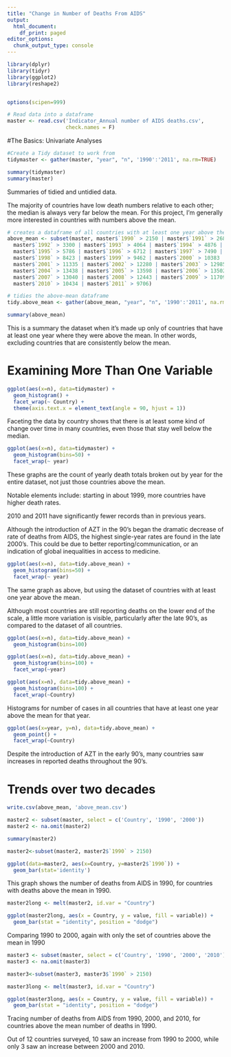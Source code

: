 ```yaml
---
title: "Change in Number of Deaths From AIDS"
output:
  html_document:
    df_print: paged
editor_options:
  chunk_output_type: console
---
```



```r
library(dplyr)
library(tidyr)
library(ggplot2)
library(reshape2)


options(scipen=999)
```


```r
# Read data into a dataframe
master <- read.csv('Indicator_Annual number of AIDS deaths.csv', 
                   check.names = F)
```

#The Basics: Univariate Analyses


```r
#Create a Tidy dataset to work from
tidymaster <- gather(master, "year", "n", '1990':'2011', na.rm=TRUE)

```



```r
summary(tidymaster)
summary(master)
```

Summaries of tidied and untidied data. 

The majority of countries have low death numbers relative to each other; 
the median is always very far below the mean. For this project, I'm generally
more interested in countries with numbers above the mean.


```r
# creates a dataframe of all countries with at least one year above the mean
above_mean <- subset(master, master$`1990` > 2150 | master$`1991` > 2687 |
  master$`1992` > 3300 | master$`1993` > 4064 | master$`1994` > 4876 | 
  master$`1995` > 5786 | master$`1996` > 6712 | master$`1997` > 7490 | 
  master$`1998` > 8423 | master$`1999` > 9462 | master$`2000` > 10383 |
  master$`2001` > 11335 | master$`2002` > 12280 | master$`2003` > 12985 |
  master$`2004` > 13438 | master$`2005` > 13598 | master$`2006` > 13502 |
  master$`2007` > 13040 | master$`2008` > 12443 | master$`2009` > 11709 |
  master$`2010` > 10434 | master$`2011` > 9706)

# tidies the above-mean dataframe
tidy.above_mean <- gather(above_mean, "year", "n", '1990':'2011', na.rm=TRUE)

``` 


```r
summary(above_mean)
```

This is a summary the dataset when it's made up only of countries that have at 
least one year where they were above the mean. In other words, excluding 
countries that are consistently below the mean.

# Examining More Than One Variable



```r
ggplot(aes(x=n), data=tidymaster) +
  geom_histogram() +
  facet_wrap(~ Country) +
  theme(axis.text.x = element_text(angle = 90, hjust = 1))

```

Faceting the data by country shows that there is at least some kind of change 
over time in many countries, even those that stay well below the median.


```r
ggplot(aes(x=n), data=tidymaster) +
  geom_histogram(bins=50) +
  facet_wrap(~ year)
```

These graphs are the count of yearly death totals broken out by year for the 
entire dataset, not just those countries above the mean.

Notable elements include: starting in about 1999, more countries have higher 
death rates.

2010 and 2011 have significantly fewer records than in previous years.  

Although the introduction of AZT in the 90's began the dramatic decrease of
 rate of deaths from AIDS, the highest single-year rates are found in the
  late 2000's. This could be due to better reporting/communication, or an 
  indication of global inequalities in access to medicine.

```r
ggplot(aes(x=n), data=tidy.above_mean) +
  geom_histogram(bins=50) +
  facet_wrap(~ year)

```

The same graph as above, but using the dataset of countries with at least one
year above the mean.

Although most countries are still reporting deaths on the lower end of the scale,
 a little more variation is visible, particularly after the late 90's, as 
 compared to the dataset of all countries.


```r
ggplot(aes(x=n), data=tidy.above_mean) +
  geom_histogram(bins=100)

ggplot(aes(x=n), data=tidy.above_mean) +
  geom_histogram(bins=100) +
  facet_wrap(~year)

ggplot(aes(x=n), data=tidy.above_mean) +
  geom_histogram(bins=100) +
  facet_wrap(~Country)
```

Histograms for number of cases in all countries that have at least one year
above the mean for that year.


```r
ggplot(aes(x=year, y=n), data=tidy.above_mean) +
  geom_point() +
  facet_wrap(~Country)
```

Despite the introduction of AZT in the early 90's, many countries saw increases
in reported deaths throughout the 90's. 

# Trends over two decades

```r
write.csv(above_mean, 'above_mean.csv')
```


```r
master2 <- subset(master, select = c('Country', '1990', '2000'))
master2 <- na.omit(master2)

summary(master2)

master2<-subset(master2, master2$`1990` > 2150)

ggplot(data=master2, aes(x=Country, y=master2$`1990`)) + 
  geom_bar(stat='identity')
```

This graph shows the number of deaths from AIDS in 1990, for
countries with deaths above the mean in 1990.


```r

master2long <- melt(master2, id.var = "Country")

ggplot(master2long, aes(x = Country, y = value, fill = variable)) + 
  geom_bar(stat = "identity", position = "dodge") 

```

Comparing 1990 to 2000, again with only the set of countries above the mean in
1990


```r

master3 <- subset(master, select = c('Country', '1990', '2000', '2010'))
master3 <- na.omit(master3)

master3<-subset(master3, master3$`1990` > 2150)

master3long <- melt(master3, id.var = "Country")

ggplot(master3long, aes(x = Country, y = value, fill = variable)) + 
  geom_bar(stat = "identity", position = "dodge") 

```

Tracing number of deaths from AIDS from 1990, 2000, and 2010, for countries 
above the mean number of deaths in 1990. 

Out of 12 countries surveyed, 10 saw an increase from 1990 to 2000, while only 3
 saw an increase between 2000 and 2010.

